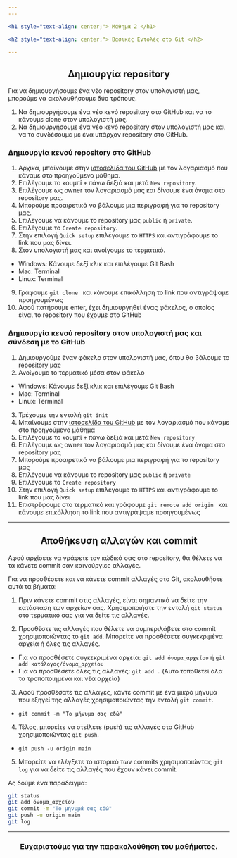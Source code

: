 ```yaml
---
---

<h1 style="text-align: center;"> Μάθημα 2 </h1>

<h2 style="text-align: center;"> Βασικές Εντολές στο Git </h2>

---
```


<h2 style="text-align: center;"> <span style={{ color: 'purple', fontWeight: 'bold' }}> Δημιουργία repository </span> </h2>

Για να δημιουργήσουμε ένα νέο repository στον υπολογιστή μας, μπορούμε να ακολουθήσουμε δύο τρόπους.

1. Να δημιουργήσουμε ένα νέο κενό repository στο GitHub και να το κάνουμε clone στον υπολογιστή μας.
2. Να δημιουργήσουμε ένα νέο κενό repository στον υπολογιστή μας και να το συνδέσουμε με ένα υπάρχον repository στο GitHub.

<h3 style="text-align: left;"> <span style={{ color: '#699BE0'}}> Δημιουργία κενού repository στο GitHub </span> </h3>

1. Αρχικά, μπαίνουμε στην [ιστοσελίδα του GitHub](https://github.com) με τον λογαριασμό που κάναμε στο προηγούμενο μάθημα.
2. Επιλέγουμε το κουμπί `+` πάνω δεξιά και μετά `New repository`.
3. Επιλέγουμε ως owner τον λογαριασμό μας και δίνουμε ένα όνομα στο repository μας.
4. Μπορούμε προαιρετικά να βάλουμε μια περιγραφή για το repository μας.
5. Επιλέγουμε να κάνουμε το repository μας `public` ή `private`.
6. Επιλέγουμε το `Create repository`.
7. Στην επιλογή `Quick setup` επιλέγουμε το `HTTPS` και αντιγράφουμε το link που μας δίνει.
8. Στον υπολογιστή μας και ανοίγουμε το τερματικό.
- Windows: Κάνουμε δεξί κλικ και επιλέγουμε Git Bash
- Mac: Terminal
- Linux: Terminal
9. Γράφουμε `git clone ` και κάνουμε επικόλληση το link που αντιγράψαμε προηγουμένως
10. Αφού πατήσουμε enter, έχει δημιουργηθεί ένας φάκελος, ο οποίος είναι το repository που έχουμε στο GitHub

<h3 style="text-align: left;"> <span style={{ color: '#699BE0'}}> Δημιουργία κενού repository στον υπολογιστή μας και σύνδεση με το GitHub </span> </h3>

1. Δημιουργούμε έναν φάκελο στον υπολογιστή μας, όπου θα βάλουμε το repository μας
2. Ανοίγουμε το τερματικό μέσα στον φάκελο
- Windows: Κάνουμε δεξί κλικ και επιλέγουμε Git Bash
- Mac: Terminal
- Linux: Terminal
3. Τρέχουμε την εντολή `git init`
4. Μπαίνουμε στην [ιστοσελίδα του GitHub](https://github.com) με τον λογαριασμό που κάναμε στο προηγούμενο μάθημα
5. Επιλέγουμε το κουμπί `+` πάνω δεξιά και μετά `New repository`
6. Επιλέγουμε ως owner τον λογαριασμό μας και δίνουμε ένα όνομα στο repository μας
7. Μπορούμε προαιρετικά να βάλουμε μια περιγραφή για το repository μας
8. Επιλέγουμε να κάνουμε το repository μας `public` ή `private`
9. Επιλέγουμε το `Create repository`
10. Στην επιλογή `Quick setup` επιλέγουμε το `HTTPS` και αντιγράφουμε το link που μας δίνει
11. Επιστρέφουμε στο τερματικό και γράφουμε `git remote add origin ` και κάνουμε επικόλληση το link που αντιγράψαμε προηγουμένως

---

<h2 style="text-align: center;"> <span style={{ color: 'purple', fontWeight: 'bold' }}> Αποθήκευση αλλαγών και commit </span> </h2>

Αφού αρχίσετε να γράφετε τον κώδικά σας στο repository, θα θέλετε να τα κάνετε commit σαν καινούργιες αλλαγές.

Για να προσθέσετε και να κάνετε commit αλλαγές στο Git, ακολουθήστε αυτά τα βήματα:

1. Πριν κάνετε commit στις αλλαγές, είναι σημαντικό να δείτε την κατάσταση των αρχείων σας. Χρησιμοποιήστε την εντολή `git status` στο τερματικό σας για να δείτε τις αλλαγές.

2. Προσθέστε τις αλλαγές που θέλετε να συμπεριλάβετε στο commit χρησιμοποιώντας το `git add`. Μπορείτε να προσθέσετε συγκεκριμένα αρχεία ή όλες τις αλλαγές.
- Για να προσθέσετε συγκεκριμένα αρχεία: `git add όνομα_αρχείου` ή `git add κατάλογος/όνομα_αρχείου`
- Για να προσθέσετε όλες τις αλλαγές: `git add .` (Αυτό τοποθετεί όλα τα τροποποιημένα και νέα αρχεία)

3. Αφού προσθέσατε τις αλλαγές, κάντε commit με ένα μικρό μήνυμα που εξηγεί της αλλαγές χρησιμοποιώντας την εντολή `git commit`.
- `git commit -m "Το μήνυμα σας εδώ"`

4. Τέλος, μπορείτε να στείλετε (push) τις αλλαγές στο GitHub χρησιμοποιώντας `git push`.
- `git push -u origin main`

5. Μπορείτε να ελέγξετε το ιστορικό των commits χρησιμοποιώντας `git log` για να δείτε τις αλλαγές που έχουν κάνει commit.


Ας δούμε ένα παράδειγμα:

```bash
git status
git add όνομα_αρχείου
git commit -m "Το μήνυμά σας εδώ"
git push -u origin main
git log
```

---

<h3 style="text-align: center;"> Ευχαριστούμε για την παρακολούθηση του μαθήματος. </h3>